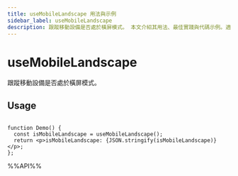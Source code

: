 ```yaml
---
title: useMobileLandscape 用法與示例
sidebar_label: useMobileLandscape
description: 跟蹤移動設備是否處於橫屏模式。 本文介紹其用法、最佳實踐與代碼示例。適用於 React 開發中需要處理副作用的場景。
---
```

# useMobileLandscape

跟蹤移動設備是否處於橫屏模式。

## Usage

```tsx live

function Demo() {
  const isMobileLandscape = useMobileLandscape();
  return <p>isMobileLandscape: {JSON.stringify(isMobileLandscape)}</p>;
};
```

%%API%%
